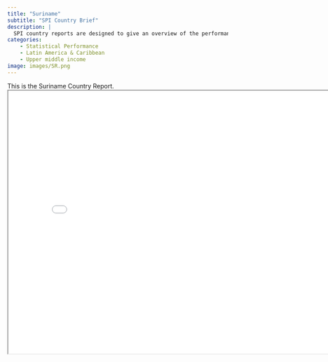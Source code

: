 ```yaml
---
title: "Suriname"
subtitle: "SPI Country Brief"
description: |
  SPI country reports are designed to give an overview of the performance of Suriname.
categories:
    - Statistical Performance
    - Latin America & Caribbean
    - Upper middle income
image: images/SR.png
---
```


This is the Suriname Country Report.
<iframe src="charts/Suriname_chart.html" width="800" height="600"></iframe>

